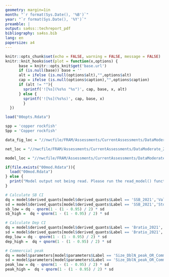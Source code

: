 ```yaml
---
geometry: margin=1in
month: "`r format(Sys.Date(), '%B')`"
year: "`r format(Sys.Date(), '%Y')`"
preamble: |
output: sa4ss::techreport_pdf
bibliography: sa4ss.bib
lang: en
papersize: a4
---
```


```r
knitr::opts_chunk$set(echo = FALSE, warning = FALSE, message = FALSE)
knitr::knit_hooks$set(plot = function(x,options) {
      base = knitr::opts_knit$get('base.url')
      if (is.null(base)) base = ''
      alt = ifelse (is.null(options$alt),"",options$alt)
      cap = ifelse (is.null(options$caption),"",options$caption)
      if (alt != ""){
        sprintf('![%s](%s%s "%s")', cap, base, x, alt)
      } else {
        sprintf('![%s](%s%s)', cap, base, x)  
        }
  })

load("00opts.Rdata")

spp = 'copper rockfish'
Spp = 'Copper rockfish'

data_fig_loc = "//nwcfile/FRAM/Assessments/CurrentAssessments/DataModerate_2021/copper_rockfish/data/biology/plots"

net_loc = "//nwcfile/FRAM/Assessments/CurrentAssessments/DataModerate_2021/copper_rockfish"

model_loc = "//nwcfile/FRAM/Assessments/CurrentAssessments/DataModerate_2021/copper_rockfish/models"

if(file.exists("00mod.Rdata")){
  load("00mod.Rdata")
} else {
  print("Model output not being read. Please run the read_model() function.")
}

# Calculate SB CI
dq = model$derived_quants[model$derived_quants$Label == 'SSB_2021','Value']
sd = model$derived_quants[model$derived_quants$Label == 'SSB_2021','StdDev']
sb_low = dq - qnorm(1 - (1 - 0.95) / 2) * sd
sb_high =  dq + qnorm(1 - (1 - 0.95) / 2) * sd

# Calculate Dep CI
dq = model$derived_quants[model$derived_quants$Label == 'Bratio_2021','Value']
sd = model$derived_quants[model$derived_quants$Label == 'Bratio_2021','StdDev']
dep_low = dq - qnorm(1 - (1 - 0.95) / 2) * sd
dep_high =  dq + qnorm(1 - (1 - 0.95) / 2) * sd

# Commercial peak 
dq = model$parameters[model$parameters$Label == 'Size_DblN_peak_OR_Commercial(1)', 'Value']
sd = model$parameters[model$parameters$Label == 'Size_DblN_peak_OR_Commercial(1)', 'Parm_StDev']
peak_low = dq - qnorm(1 - (1 - 0.95) / 2) * sd
peak_high =  dq + qnorm(1 - (1 - 0.95) / 2) * sd

```
